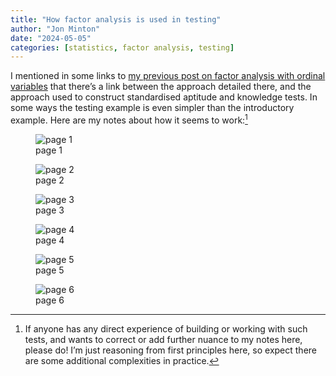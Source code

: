```yaml
---
title: "How factor analysis is used in testing"
author: "Jon Minton"
date: "2024-05-05"
categories: [statistics, factor analysis, testing]
---
```


I mentioned in some links to [my previous post on factor analysis with ordinal variables](../factor-analysis-ordinal-variables-analogue/index.qmd) that there's a link between the approach detailed there, and the approach used to construct standardised aptitude and knowledge tests. In some ways the testing example is even simpler than the introductory example. Here are my notes about how it seems to work:[^1]

[^1]: If anyone has any direct experience of building or working with such tests, and wants to correct or add further nuance to my notes here, please do! I'm just reasoning from first principles here, so expect there are some additional complexities in practice.

![page 1](testing_p1.png)

![page 2](testing_p2.png)

![page 3](testing_p3.png)

![page 4](testing_p4.png)

![page 5](testing_p5.png)

![page 6](testing_p6.png)
